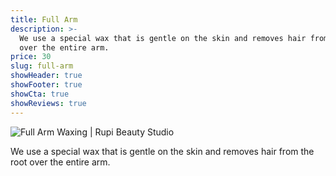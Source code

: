 ```yaml
---
title: Full Arm
description: >-
  We use a special wax that is gentle on the skin and removes hair from the root
  over the entire arm.
price: 30
slug: full-arm
showHeader: true
showFooter: true
showCta: true
showReviews: true
---
```


![Full Arm Waxing | Rupi Beauty Studio](/uploads/services/arm-waxing.webp 'Full Arm Waxing | Rupi Beauty Studio')

We use a special wax that is gentle on the skin and removes hair from the root over the entire arm.
